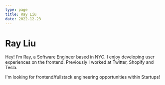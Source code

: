 ```yaml
---
type: page
title: Ray Liu
date: 2022-12-23
---
```


# Ray Liu


Hey! I'm Ray, a Software Engineer based in NYC. I enjoy developing user experiences on the frontend.
Previously I worked at Twitter, Shopify and Tesla.

I'm looking for frontend/fullstack engineering opportunities within Startups!

<div style={{ display: 'flex', gap: '1rem' }}>
  <a href="https://www.linkedin.com/in/cherayliu/" target="__blank">
    <IoLogoLinkedin size="2rem" target="__blank" />
  </a>
  <a href="https://github.com/CheRayLiu" target="__blank">
    <FaGithub size="2rem" target="__blank" />
  </a>
  <a href="mailto:rayliutech@gmail.com" target="__blank">
    <MdEmail size="2rem" target="__blank" />
  </a>
  <a href="https://twitter.com/_RayLiu" target="__blank">
    <IoLogoTwitter size="2rem" target="__blank" />
  </a>
</div>
